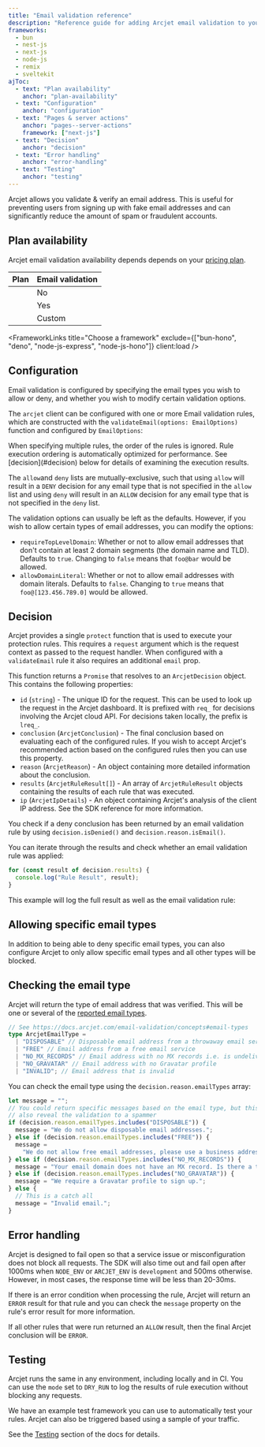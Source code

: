```yaml
---
title: "Email validation reference"
description: "Reference guide for adding Arcjet email validation to your Next.js, NestJS, Node.js, Bun, Remix, or SvelteKit app."
frameworks:
  - bun
  - nest-js
  - next-js
  - node-js
  - remix
  - sveltekit
ajToc:
  - text: "Plan availability"
    anchor: "plan-availability"
  - text: "Configuration"
    anchor: "configuration"
  - text: "Pages & server actions"
    anchor: "pages--server-actions"
    framework: ["next-js"]
  - text: "Decision"
    anchor: "decision"
  - text: "Error handling"
    anchor: "error-handling"
  - text: "Testing"
    anchor: "testing"
---
```




Arcjet allows you validate & verify an email address. This is useful for
preventing users from signing up with fake email addresses and can significantly
reduce the amount of spam or fraudulent accounts.

## Plan availability

Arcjet email validation availability depends depends on your [pricing
plan](https://arcjet.com/pricing).

| Plan                                      | Email validation |
| ----------------------------------------- | ---------------- |
| <Badge text="Free" variant="caution" />   | No               |
| <Badge text="Pro" variant="note" />       | Yes              |
| <Badge text="Enterprise" variant="tip" /> | Custom           |

<FrameworkLinks
  title="Choose a framework"
  exclude={["bun-hono", "deno", "node-js-express", "node-js-hono"]}
  client:load
/>

## Configuration

Email validation is configured by specifying the email types you wish to allow
or deny, and whether you wish to modify certain validation options.

The `arcjet` client can be configured with one or more Email validation rules,
which are constructed with the `validateEmail(options: EmailOptions)` function
and configured by `EmailOptions`:

<DisplayType type="EmailOptions" from="arcjet" />
<DisplayType type="ArcjetMode" from="arcjet" />
<DisplayType type="ArcjetEmailType" from="arcjet" />

<Aside type="note">
  When specifying multiple rules, the order of the rules is ignored. Rule
  execution ordering is automatically optimized for performance. See
  [decision](#decision) below for details of examining the execution results.
</Aside>

The `allow`and `deny` lists are mutually-exclusive, such that using `allow` will
result in a `DENY` decision for any email type that is not specified in the
`allow` list and using `deny` will result in an `ALLOW` decision for any email
type that is not specified in the `deny` list.

The validation options can usually be left as the defaults. However, if you wish
to allow certain types of email addresses, you can modify the options:

- `requireTopLevelDomain`: Whether or not to allow email addresses that don't
  contain at least 2 domain segments (the domain name and TLD). Defaults to
  `true`. Changing to `false` means that `foo@bar` would be allowed.
- `allowDomainLiteral`: Whether or not to allow email addresses with domain
  literals. Defaults to `false`. Changing to `true` means that
  `foo@[123.456.789.0]` would be allowed.

<SlotByFramework client:load>
  <NextJsPagesServerActions slot="next-js" />
</SlotByFramework>

## Decision

Arcjet provides a single `protect` function that is used to execute your
protection rules. This requires a `request` argument which is the request
context as passed to the request handler. When configured with a `validateEmail`
rule it also requires an additional `email` prop.

<SlotByFramework client:load>
  <NestJsGuardDecision slot="nest-js" />
</SlotByFramework>

This function returns a `Promise` that resolves to an
`ArcjetDecision` object. This contains the following properties:

- `id` (`string`) - The unique ID for the request. This can be used to look up
  the request in the Arcjet dashboard. It is prefixed with `req_` for decisions
  involving the Arcjet cloud API. For decisions taken locally, the prefix is
  `lreq_`.
- `conclusion` (`ArcjetConclusion`) - The final conclusion based on evaluating
  each of the configured rules. If you wish to accept Arcjet's recommended
  action based on the configured rules then you can use this property.
- `reason` (`ArcjetReason`) - An object containing more detailed
  information about the conclusion.
- `results` (`ArcjetRuleResult[]`) - An array of `ArcjetRuleResult` objects
  containing the results of each rule that was executed.
- `ip` (`ArcjetIpDetails`) - An object containing Arcjet's analysis of the
  client IP address. See the SDK reference for more information.

You check if a deny conclusion has been returned by an email validation rule by
using `decision.isDenied()` and `decision.reason.isEmail()`.

You can iterate through the results and check whether an email validation rule
was applied:

```ts
for (const result of decision.results) {
  console.log("Rule Result", result);
}
```

This example will log the full result as well as the email validation rule:

<SlotByFramework client:load>
  <DecisionLogDenyBun slot="bun" />
  <DecisionLogDenyNestJs slot="nest-js" />
  <DecisionLogDenyNextJs slot="next-js" />
  <DecisionLogDenyNodeJs slot="node-js" />
  <DecisionLogDenyRemix slot="remix" />
  <DecisionLogDenySvelteKit slot="sveltekit" />
</SlotByFramework>

## Allowing specific email types

In addition to being able to deny specific email types, you can also configure
Arcjet to only allow specific email types and all other types will be blocked.

<SlotByFramework client:load>
  <DecisionLogAllowBun slot="bun" />
  <DecisionLogAllowNestJs slot="nest-js" />
  <DecisionLogAllowNextJs slot="next-js" />
  <DecisionLogAllowNodeJs slot="node-js" />
  <DecisionLogAllowRemix slot="remix" />
  <DecisionLogAllowSvelteKit slot="sveltekit" />
</SlotByFramework>

## Checking the email type

Arcjet will return the type of email address that was verified. This will be one
or several of the [reported email types](/email-validation/concepts#email-types).

```ts
// See https://docs.arcjet.com/email-validation/concepts#email-types
type ArcjetEmailType =
  | "DISPOSABLE" // Disposable email address from a throwaway email service
  | "FREE" // Email address from a free email service
  | "NO_MX_RECORDS" // Email address with no MX records i.e. is undeliverable
  | "NO_GRAVATAR" // Email address with no Gravatar profile
  | "INVALID"; // Email address that is invalid
```

You can check the email type using the `decision.reason.emailTypes` array:

```ts
let message = "";
// You could return specific messages based on the email type, but this would
// also reveal the validation to a spammer
if (decision.reason.emailTypes.includes("DISPOSABLE")) {
  message = "We do not allow disposable email addresses.";
} else if (decision.reason.emailTypes.includes("FREE")) {
  message =
    "We do not allow free email addresses, please use a business address.";
} else if (decision.reason.emailTypes.includes("NO_MX_RECORDS")) {
  message = "Your email domain does not have an MX record. Is there a typo?";
} else if (decision.reason.emailTypes.includes("NO_GRAVATAR")) {
  message = "We require a Gravatar profile to sign up.";
} else {
  // This is a catch all
  message = "Invalid email.";
}
```

## Error handling

Arcjet is designed to fail open so that a service issue or misconfiguration does
not block all requests. The SDK will also time out and fail open after 1000ms
when `NODE_ENV` or `ARCJET_ENV` is `development` and 500ms otherwise. However,
in most cases, the response time will be less than 20-30ms.

If there is an error condition when processing the rule, Arcjet will return an
`ERROR` result for that rule and you can check the `message` property on the rule's
error result for more information.

If all other rules that were run returned an `ALLOW` result, then the final Arcjet
conclusion will be `ERROR`.

<SlotByFramework client:load>
  <ErrorsBun slot="bun" />
  <ErrorsNestJs slot="nest-js" />
  <ErrorsNextJs slot="next-js" />
  <ErrorsNodeJs slot="node-js" />
  <ErrorsRemix slot="remix" />
  <ErrorsSvelteKit slot="sveltekit" />
</SlotByFramework>

## Testing

Arcjet runs the same in any environment, including locally and in CI. You can
use the `mode` set to `DRY_RUN` to log the results of rule execution without
blocking any requests.

We have an example test framework you can use to automatically test your rules.
Arcjet can also be triggered based using a sample of your traffic.

See the [Testing](/testing) section of the docs for details.

<Comments />
